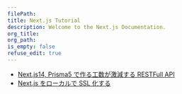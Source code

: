 ```yaml
---
filePath:
title: Next.js Tutorial
description: Welcome to the Next.js Documentation.
org_title:
org_path:
is_empty: false
refuse_edit: true
---
```


- [Next.js14, Prisma5 で作る工数が激減する RESTFull API](/ja/javascript/next.js/tutorial/api)
- [Next.js をローカルで SSL 化する](/ja/javascript/next.js/tutorial/ssl)
